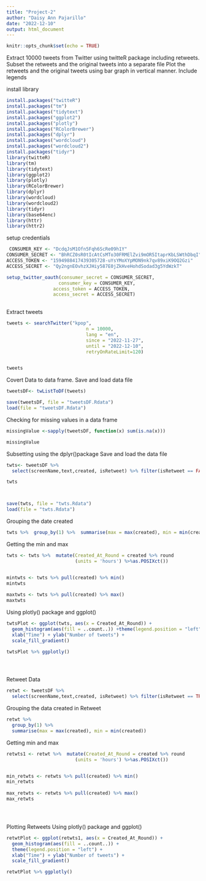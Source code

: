 ```yaml
---
title: "Project-2"
author: "Daisy Ann Pajarillo"
date: "2022-12-10"
output: html_document
---
```


```r
knitr::opts_chunk$set(echo = TRUE)
```


Extract 10000 tweets from Twitter using twitteR package including retweets.
Subset the retweets and the original tweets into a separate file
Plot the retweets and the original tweets using bar graph in vertical manner.
Include legends



install library
```r
install.packages("twitteR")
install.packages("tm")
install.packages("tidytext")
install.packages("ggplot2")
install.packages("plotly")
install.packages("RColorBrewer")
install.packages("dplyr")
install.packages("wordcloud")
install.packages("wordcloud2")
install.packages("tidyr")
library(twitteR)
library(tm)
library(tidytext)
library(ggplot2)
library(plotly)
library(RColorBrewer)
library(dplyr)
library(wordcloud)
library(wordcloud2)
library(tidyr)
library(base64enc)
library(httr)
library(httr2)
```


setup credentials
```r
 CONSUMER_KEY <- "DcdqJsM1Ofn5Fqh6ScRe09h1Y"
CONSUMER_SECRET <- "BhRCZ0sR0tIcAtCsMTo30FRMElZvi9mOR5ItaprKbLSWthDbqI"
ACCESS_TOKEN <- "1594988417439305728-uYsYMoXYpMON9nk7qv89xiK9OQ2Gzi"
ACCESS_SECRET <- "Qy2ngnEOvhzXJHiy587E0jZkHveHohdSodad3g5YdWzkT"

```



```r

setup_twitter_oauth(consumer_secret = CONSUMER_SECRET,
                   consumer_key = CONSUMER_KEY,
                 access_token = ACCESS_TOKEN,
                 access_secret = ACCESS_SECRET)
                  


```
Extract tweets
```r

tweets <- searchTwitter("kpop", 
                             n = 10000,
                             lang = "en",
                             since = "2022-11-27",
                             until = "2022-12-10",
                             retryOnRateLimit=120)


tweets


```


Covert Data to data frame. 
Save and load data file
```r

tweetsDF<- twListToDF(tweets)

save(tweetsDF, file = "tweetsDF.Rdata")
load(file = "tweetsDF.Rdata")


```

Checking for missing values in a data frame
```r
missingValue <-sapply(tweetsDF, function(x) sum(is.na(x)))

missingValue
```


Subsetting using the dplyr()package
 Save and load the data file
```r
twts<- tweetsDF %>%
  select(screenName,text,created, isRetweet) %>% filter(isRetweet == FALSE)

twts



save(twts, file = "twts.Rdata")
load(file = "twts.Rdata")


```


Grouping the date created
```r

twts %>%  group_by(1) %>%  summarise(max = max(created), min = min(created))


```


Getting the min and max
```r

twts <- twts %>%  mutate(Created_At_Round = created %>% round
                         (units = 'hours') %>%as.POSIXct())


mintwts <- twts %>% pull(created) %>% min()
mintwts
 
maxtwts <- twts %>% pull(created) %>% max()
maxtwts


```


Using plotly() package and ggplot()
```r

twtsPlot <- ggplot(twts, aes(x = Created_At_Round)) +
  geom_histogram(aes(fill = ..count..)) +theme(legend.position = "left") +
  xlab("Time") + ylab("Number of tweets") + 
  scale_fill_gradient() 

twtsPlot %>% ggplotly()





```



Retweet Data
```r

retwt <- tweetsDF %>%
  select(screenName,text,created, isRetweet) %>% filter(isRetweet == TRUE)

```


Grouping the data created in Retweet
```r
retwt %>%  
  group_by(1) %>%  
  summarise(max = max(created), min = min(created))


```


Getting min and max 
```r

retwts1 <- retwt %>%  mutate(Created_At_Round = created %>% round
                         (units = 'hours') %>%as.POSIXct())


min_retwts <- retwts %>% pull(created) %>% min()
min_retwts
 
max_retwts <- retwts %>% pull(created) %>% max()
max_retwts





```

Plotting Retweets Using plotly() package and ggplot()
```r

retwtPlot <- ggplot(retwts1, aes(x = Created_At_Round)) +
  geom_histogram(aes(fill = ..count..)) +
  theme(legend.position = "left") +
  xlab("Time") + ylab("Number of tweets") + 
  scale_fill_gradient()

retwtPlot %>% ggplotly()


 

```


